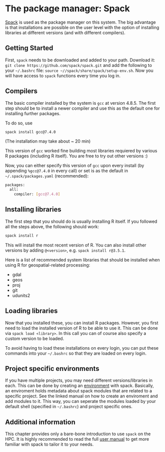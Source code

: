 # The package manager: Spack {#spack}

[Spack](spack.io) is used as the package manager on this system.
The big advantage is that installations are possible on the user level with the option of installing libraries at different versions (and with different compilers).

## Getting Started

First, `spack` needs to be downloaded and added to your path. 
Download it: `git clone https://github.com/spack/spack.git` and add the following to your `~/.bashrc` file: `source ~//spack/share/spack/setup-env.sh`.
Now you will have access to `spack` functions every time you log in.


## Compilers

The basic compiler installed by the system is `gcc` at version 4.8.5.
The first step should be to install a newer compiler and use this as the default one for installing further packages.

To do so, use

```sh
spack install gcc@7.4.0
```

(The installation may take about ~ 20 min)

This version of `gcc` worked fine building most libraries requiered by various R packages (including R itself).
You are free to try out other versions :)

Now, you can either specify this version of `gcc` upon every install (by appending `%gcc@7.4.0` in every call) or set is as the default in `~/.spack/packages.yaml` (recommended):

```sh
packages:
  all:
    compiler: [gcc@7.4.0]
```

## Installing libraries {#installing-libraries}

The first step that you should do is usually installing R itself.
If you followed all the steps above, the following should work:

```sh
spack install r
```

This will install the most recent version of R.
You can also install other versions by adding `@<version>`, e.g. `spack install r@3.5.1`.

Here is a list of recommended system libraries that should be installed when using R for geospatial-related processing:

- gdal
- geos
- proj
- git
- udunits2

## Loading libraries

Now that you installed these, you can install R packages. 
However, you first need to load the installed version of R to be able to use it.
This can be done via `spack load <library>`.
In this call you can of course also specify a custom version to be loaded.

To avoid having to load these installations on every login, you can put these commands into your `~/.bashrc` so that they are loaded on every login.

## Project specific environments 

If you have multiple projects, you may need different versions/libraries in each.
This can be done by creating an [environment](https://spack.readthedocs.io/en/latest/tutorial_environments.html?highlight=environment) with spack.
Basically, an enviroment holds metadata about spack modules that are related to a specific project.
See the linked manual on how to create an enviroment and add modules to it.
This way, you can seperate the modules loaded by your default shell (specified in `~/.bashrc`) and project specific ones.

## Additional information

This chapter provides only a bare-bone introduction to use `spack` on the HPC.
It is highly recommended to read the full [user manual](https://spack.readthedocs.io/en/latest/index.html) to get more familiar with spack to tailor it to your needs.
